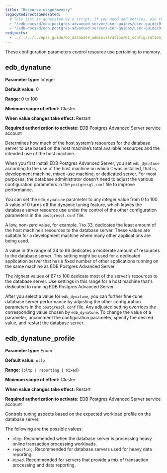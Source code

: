 ```yaml
---
title: "Resource usage/memory"
legacyRedirectsGenerated:
  # This list is generated by a script. If you need add entries, use the `legacyRedirects` key.
  - "/edb-docs/d/edb-postgres-advanced-server/user-guides/user-guide/9.6/EDB_Postgres_Advanced_Server_Guide.1.13.html"
  - "/edb-docs/d/edb-postgres-advanced-server/user-guides/user-guide/9.5/EDB_Postgres_Enterprise_Guide.1.013.html"
redirects:
  - ../../../../epas_guide/03_database_administration/01_configuration_parameters/03_configuration_parameters_by_functionality/02_resource_usage_memory #generated for docs/epas/reorg-role-use-case-mode
---
```


<div id="resource_usage_memory" class="registered_link"></div>

These configuration parameters control resource use pertaining to memory.

## edb_dynatune

**Parameter type:** Integer

**Default value:** 0

**Range:** 0 to 100

**Minimum scope of effect:** Cluster

**When value changes take effect:** Restart

**Required authorization to activate:** EDB Postgres Advanced Server service account

Determines how much of the host system’s resources for the database server to use based on the host machine’s total available resources and the intended use of the host machine.

When you first install EDB Postgres Advanced Server, you set `edb_dynatune` according to the use of the host machine on which it was installed, that is, development machine, mixed-use machine, or dedicated server. For most purposes, the database administrator doesn't need to adjust the various configuration parameters in the `postgresql.conf` file to improve performance.

You can set the `edb_dynatune` parameter to any integer value from 0 to 100. A value of 0 turns off the dynamic tuning feature, which leaves the database server resource use under the control of the other configuration parameters in the `postgresql.conf` file.

A low, non-zero value, for example, 1 to 33, dedicates the least amount of the host machine’s resources to the database server. These values are suitable for a development machine where many other applications are being used.

A value in the range of 34 to 66 dedicates a moderate amount of resources to the database server. This setting might be used for a dedicated application server that has a fixed number of other applications running on the same machine as EDB Postgres Advanced Server.

The highest values of 67 to 100 dedicate most of the server’s resources to the database server. Use settings in this range for a host machine that's dedicated to running EDB Postgres Advanced Server.

After you select a value for `edb_dynatune`, you can further fine-tune database server performance by adjusting the other configuration parameters in the `postgresql.conf` file. Any adjusted setting overrides the corresponding value chosen by `edb_dynatune`. To change the value of a parameter, uncomment the configuration parameter, specify the desired value, and restart the database server.

## edb_dynatune_profile

**Parameter type:** Enum

**Default value:** `oltp`

**Range:** `{oltp | reporting | mixed}`

**Minimum scope of effect:** Cluster

**When value changes take effect:** Restart

**Required authorization to activate:** EDB Postgres Advanced Server service account

Controls tuning aspects based on the expected workload profile on the database server.

The following are the possible values:

-   `oltp`. Recommended when the database server is processing heavy online transaction processing workloads.
-   `reporting`. Recommended for database servers used for heavy data reporting.
-   `mixed`. Recommended for servers that provide a mix of transaction processing and data reporting.
